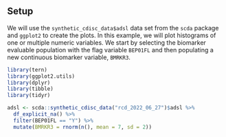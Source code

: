 ## Setup

We will use the `synthetic_cdisc_data$adsl` data set from the `scda` package and `ggplot2` to create the plots.
In this example, we will plot histograms of one or multiple numeric variables.
We start by selecting the biomarker evaluable population with the flag variable `BEP01FL` and then populating a new continuous biomarker variable, `BMRKR3`.

```r
library(tern)
library(ggplot2.utils)
library(dplyr)
library(tibble)
library(tidyr)

adsl <- scda::synthetic_cdisc_data("rcd_2022_06_27")$adsl %>%
  df_explicit_na() %>%
  filter(BEP01FL == "Y") %>%
  mutate(BMRKR3 = rnorm(n(), mean = 7, sd = 2))
```
